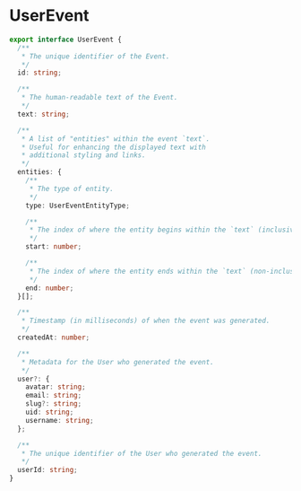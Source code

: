 # UserEvent

```typescript
export interface UserEvent {
  /**
   * The unique identifier of the Event.
   */
  id: string;

  /**
   * The human-readable text of the Event.
   */
  text: string;

  /**
   * A list of "entities" within the event `text`.
   * Useful for enhancing the displayed text with
   * additional styling and links.
   */
  entities: {
    /**
     * The type of entity.
     */
    type: UserEventEntityType;

    /**
     * The index of where the entity begins within the `text` (inclusive).
     */
    start: number;

    /**
     * The index of where the entity ends within the `text` (non-inclusive).
     */
    end: number;
  }[];

  /**
   * Timestamp (in milliseconds) of when the event was generated.
   */
  createdAt: number;

  /**
   * Metadata for the User who generated the event.
   */
  user?: {
    avatar: string;
    email: string;
    slug?: string;
    uid: string;
    username: string;
  };

  /**
   * The unique identifier of the User who generated the event.
   */
  userId: string;
}
```
